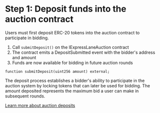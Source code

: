 # Step 1: Deposit funds into the auction contract

Users must first deposit ERC-20 tokens into the auction contract to participate in bidding.

1. Call `submitDeposit()` on the IExpressLaneAuction contract
2. The contract emits a DepositSubmitted event with the bidder's address and amount
3. Funds are now available for bidding in future auction rounds

```solidity
function submitDeposit(uint256 amount) external;
```

The deposit process establishes a bidder's ability to participate in the auction system by locking tokens that can later be used for bidding. The amount deposited represents the maximum bid a user can make in subsequent rounds.

[Learn more about auction deposits](https://docs.arbitrum.io/run-arbitrum-node/how-to-use-timeboost#step-1-deposit-funds-into-the-auction-contract)